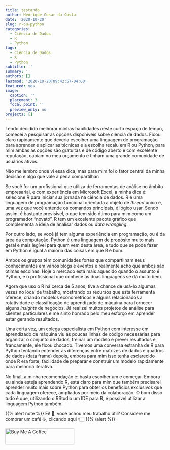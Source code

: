 ```yaml
---
title: testando
author: Henrique Cesar da Costa
date: '2020-10-20'
slug: r-ou-python
categories:
  - Ciência de Dados
  - R
  - Python
tags:
  - Ciência de Dados
  - R
  - Python
subtitle: ''
summary: ''
authors: []
lastmod: '2020-10-20T09:42:57-04:00'
featured: yes
image:
  caption: ''
  placement: 3
  focal_point: ''
  preview_only: no
projects: []
---
```


Tendo decidido melhorar minhas habilidades neste curto espaço de tempo, comecei a pesquisar as opções disponíveis sobre ciência de dados. Ficou claro rapidamente que deveria escolher uma linguagem de programação para aprender e aplicar as técnicas e a escolha recaíu em R ou Python, para mim ambas as opções são gratuitas e de código aberto e com excelente reputação, cabiam no meu orçamento e tinham uma grande comunidade de usuários ativos.

Não me lembro onde vi essa dica, mas para mim foi o fator central da minha decisão e algo que vale a pena compartilhar:

Se você for um profissional que utiliza de ferramentas de análise no âmbito empresarial, e com experiência em Microsoft Excel, a minha dica é: selecione R para iniciar sua jornada na ciência de dados. R é uma linguagem de programação funcional orientada a objeto de _thread_ único e, uma vez que você entende os comandos principais, é lógico usar. Sendo assim, é bastante previsível, o que tem sido ótimo para mim como um programador "novato". R tem um excelente pacote gráfico que complementa a ideia de analisar dados ou _data wrangling_.

Por outro lado, se você já tem alguma experiência em programação, ou é da área da computação, Python é uma linguagem de propósito muito mais geral e mais legível para quem vem desta área, e tudo que se pode fazer em Python é igual à maioria das coisas em que R é bom.

Ambos os grupos têm comunidades fortes que compartilham seus conhecimentos em vários blogs e eventos e realmente acho que ambos são ótimas escolhas. Hoje o mercado está mais aquecido quando o assunto é Python, e o profissional que conhece as duas linguagens se dá muito bem.

Agora que uso o R há cerca de 5 anos, tive a chance de usá-lo algumas vezes no local de trabalho, mostrando os recursos que esta ferramenta oferece, criando modelos econometricos e alguns relacionados a rotatividade e classificação de aprendizado de máquina para fornecer alguns _insights_ de negócios. Já realizei muitos projetos de análise para clientes particulares e me sinto honrado pelo meu esforço em aprender estar gerando resultados.

Uma certa vez, um colega especialista em Python com interesse em aprendizado de máquina viu as poucas linhas de código necessárias para organizar o conjunto de dados, treinar um modelo e prever resultados e, francamente, ele ficou chocado. Tivemos uma conversa estranha de R para Python tentando entender as diferenças entre matrizes de dados e quadros de dados (data frame) depois, embora para mim isso tenha esclarecido onde R era forte, facilidade de preparar e construir um modelo rapidamente para melhoria iterativa.

No final, a minha recomendação é: basta escolher um e começar. Embora eu ainda esteja aprendendo R, está claro para mim que também precisarei aprender muito mais sobre Python para obter os benefícios exclusivos que cada linguagem oferece, ampliados por meio da colaboração. O bom disso tudo é que, utilizando o RStudio um IDE para R, é possível utilizar a linguagem Python também.



{{% alert note %}}
Ei! 👋, você achou meu trabalho útil? Considere me comprar um café ☕, clicando aqui 👇🏻 
{{% /alert %}}


<a href="https://www.buymeacoffee.com/hcostax" target="_blank"><img src="https://cdn.buymeacoffee.com/buttons/default-blue.png" alt="Buy Me A Coffee" style="height: 51px !important;width: 217px !important;" ></a>

